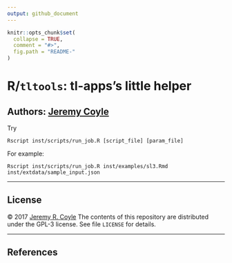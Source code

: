 ```yaml
---
output: github_document
---
```


<!-- README.md is generated from README.Rmd. Please edit that file -->

```r
knitr::opts_chunk$set(
  collapse = TRUE,
  comment = "#>",
  fig.path = "README-"
)
```

# R/`tltools`: tl-apps's little helper

__Authors:__ [Jeremy Coyle](https://github.com/jeremyrcoyle)
---

Try

`Rscript inst/scripts/run_job.R [script_file] [param_file]`

For example:

`Rscript inst/scripts/run_job.R inst/examples/sl3.Rmd inst/extdata/sample_input.json`

---

## License

&copy; 2017 [Jeremy R. Coyle](https://github.com/jeremyrcoyle)
The contents of this repository are distributed under the GPL-3 license. See
file `LICENSE` for details.

---

## References

